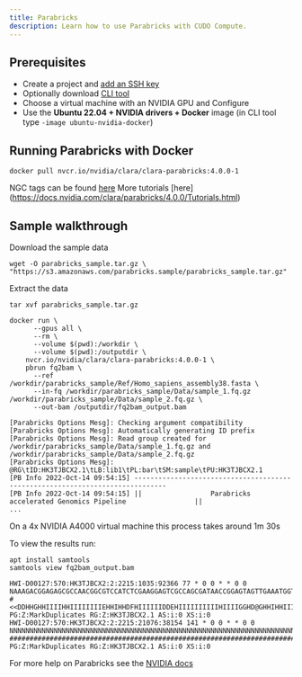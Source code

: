 ```yaml
---
title: Parabricks
description: Learn how to use Parabricks with CUDO Compute.
---
```


## Prerequisites

- Create a project and [add an SSH key](/docs/tutorials/how-to-generate-ssh-keys)
- Optionally download [CLI tool](/docs/cli-tool)
- Choose a virtual machine with an NVIDIA GPU and Configure
- Use the **Ubuntu 22.04 + NVIDIA drivers + Docker** image (in CLI tool type `-image ubuntu-nvidia-docker`)

## Running Parabricks with Docker

```shell
docker pull nvcr.io/nvidia/clara/clara-parabricks:4.0.0-1
```

NGC tags can be found [here](https://catalog.ngc.nvidia.com/orgs/nvidia/teams/clara/containers/clara-parabricks/tags)
More tutorials [here] (https://docs.nvidia.com/clara/parabricks/4.0.0/Tutorials.html)

## Sample walkthrough

Download the sample data

```shell
wget -O parabricks_sample.tar.gz \
"https://s3.amazonaws.com/parabricks.sample/parabricks_sample.tar.gz"
```

Extract the data

```shell
tar xvf parabricks_sample.tar.gz
```

```shell
docker run \
      --gpus all \
      --rm \
      --volume $(pwd):/workdir \
      --volume $(pwd):/outputdir \
    nvcr.io/nvidia/clara/clara-parabricks:4.0.0-1 \
    pbrun fq2bam \
      --ref /workdir/parabricks_sample/Ref/Homo_sapiens_assembly38.fasta \
      --in-fq /workdir/parabricks_sample/Data/sample_1.fq.gz /workdir/parabricks_sample/Data/sample_2.fq.gz \
      --out-bam /outputdir/fq2bam_output.bam
```

```
[Parabricks Options Mesg]: Checking argument compatibility
[Parabricks Options Mesg]: Automatically generating ID prefix
[Parabricks Options Mesg]: Read group created for /workdir/parabricks_sample/Data/sample_1.fq.gz and
/workdir/parabricks_sample/Data/sample_2.fq.gz
[Parabricks Options Mesg]: @RG\tID:HK3TJBCX2.1\tLB:lib1\tPL:bar\tSM:sample\tPU:HK3TJBCX2.1
[PB Info 2022-Oct-14 09:54:15] ------------------------------------------------------------------------------
[PB Info 2022-Oct-14 09:54:15] ||                 Parabricks accelerated Genomics Pipeline                 ||
...
```

On a 4x NVIDIA A4000 virtual machine this process takes around 1m 30s

To view the results run:

```shell
apt install samtools
samtools view fq2bam_output.bam
```

```
HWI-D00127:570:HK3TJBCX2:2:2215:1035:92366 77 * 0 0 * * 0 0 NAAAGACGGAGAGCGCCAACGGCGTCCATCTCGAAGGAGTCGCCAGCGATAACCGGAGTAGTTGAAATGGTAATAAGACGACCAATCTGACCAGCAAGGAAGCCAAGATGGGAAA #<<DDHHGHHIIIIHHIIIIIIIIEHHIHHDFHIIIIIIDDEHIIIIIIIIIIHIIIIGGHD@GHHIHHIIIIIIIIIIHHHHIIHHHGHIIIHHIIIHIIHIIIIIIGIIHIII PG:Z:MarkDuplicates RG:Z:HK3TJBCX2.1 AS:i:0 XS:i:0
HWI-D00127:570:HK3TJBCX2:2:2215:21076:38154 141 * 0 0 * * 0 0 NNNNNNNNNNNNNNNNNNNNNNNNNNNNNNNNNNNNNNNNNNNNNNNNNNNNNNNNNNNNNNNNNNNNNNNNNNNNNNNNNNNNNNNNNNNNNNNNNNNNNNNNNNNNNNNNNNN ################################################################################################################### PG:Z:MarkDuplicates RG:Z:HK3TJBCX2.1 AS:i:0 XS:i:0
```

For more help on Parabricks see the [NVIDIA docs](https://docs.nvidia.com/clara/parabricks/4.0.0/GettingStarted.html#from-the-command-line)

